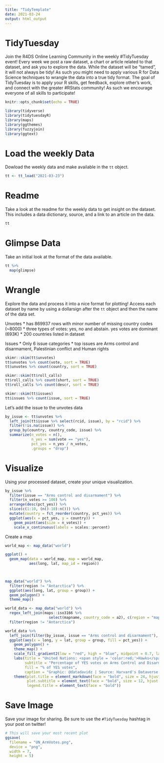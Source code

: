 ```yaml
---
title: "TidyTemplate"
date: 2021-03-24
output: html_output
---
```


# TidyTuesday

Join the R4DS Online Learning Community in the weekly #TidyTuesday event!
Every week we post a raw dataset, a chart or article related to that dataset, and ask you to explore the data.
While the dataset will be “tamed”, it will not always be tidy! As such you might need to apply various R for Data Science techniques to wrangle the data into a true tidy format.
The goal of TidyTuesday is to apply your R skills, get feedback, explore other’s work, and connect with the greater #RStats community!
As such we encourage everyone of all skills to participate!

```r

knitr::opts_chunk$set(echo = TRUE)

library(tidyverse)
library(tidytuesdayR)
library(maps)
library(ggthemes)
library(fuzzyjoin)
library(ggtext)
```

# Load the weekly Data

Dowload the weekly data and make available in the `tt` object.

```r

tt <- tt_load("2021-03-23")

```


# Readme

Take a look at the readme for the weekly data to get insight on the dataset.
This includes a data dictionary, source, and a link to an article on the data.

```r

tt

```


# Glimpse Data

Take an initial look at the format of the data available.

```r

tt %>% 
  map(glimpse)

```

# Wrangle

Explore the data and process it into a nice format for plotting! Access each dataset by name by using a dollarsign after the `tt` object and then the name of the data set.

Unvotes
* has 869937 rows with minor number of missing country codes (~8000)
* three types of votes: yes, no and abstain.  yes votes are dominant (693K)
* 200 countries listed in dataset

Issues
* Only 6 issue categories
* top issues are Arms control and disarmament, Palestinian conflict and Human rights

```r
skimr::skim(tt$unvotes)
tt$unvotes %>% count(vote, sort = TRUE)
tt$unvotes %>% count(country, sort = TRUE)

skimr::skim(tt$roll_calls)
tt$roll_calls %>% count(short, sort = TRUE)
tt$roll_calls %>% count(descr, sort = TRUE)

skimr::skim(tt$issues)
tt$issues %>% count(issue, sort = TRUE)
```

Let's add the issue to the unvotes data
```r
by_issue <- tt$unvotes %>%
  left_join(tt$issue %>% select(rcid, issue), by = "rcid") %>%
  filter(!is.na(issue)) %>%
  group_by(country, country_code, issue) %>%
  summarize(n_votes = n(),
            n_yes = sum(vote == "yes"),
            pct_yes = n_yes / n_votes,
            .groups = "drop")
```


# Visualize

Using your processed dataset, create your unique visualization.

```r
by_issue %>%
  filter(issue == "Arms control and disarmament") %>%
  filter(n_votes >= 100) %>%
  arrange(desc(pct_yes)) %>%
  slice(c(1:10, (n()-10):n())) %>%
  mutate(country = fct_reorder(country, pct_yes)) %>%
  ggplot(aes(x = pct_yes, y = country)) +
    geom_point(aes(size = n_votes)) +
    scale_x_continuous(labels = scales::percent)
```


Create a map
```r
world_map <- map_data("world")

ggplot() +
  geom_map(data = world_map, map = world_map,
           aes(long, lat, map_id = region))

  
```

```r
map_data("world") %>%
  filter(region != "Antarctica") %>%
  ggplot(aes(long, lat, group = group)) +
  geom_polygon() +
  theme_map()
```

```r
world_data <- map_data("world") %>%
  regex_left_join(maps::iso3166 %>% 
                    select(mapname, country_code = a2), c(region = "mapname")) %>%
  filter(region != "Antarctica")
```

```r
world_data %>%
  left_join(filter(by_issue, issue == "Arms control and disarmament"), by = "country_code") %>%
  ggplot(aes(x = long, y = lat, group = group, fill = pct_yes)) +
    geom_polygon() +
    theme_map() + 
    scale_fill_gradient2(low = "red", high = "blue", midpoint = 0.7, labels = scales::percent) +
    labs(title = "United Nations: <span style = 'color:red;'>Hawks</span> vs. <span style = 'color:purple;'>Doves</span>",
         subtitle = "Percentage of YES votes on Arms Control and Disarmament Issues",
         fill = "% of YES votes",
         caption = "Graphic: @datadavidz | Source: Harvard's Dataverse | #TidyTuesday") +
    theme(plot.title = element_markdown(face = "bold", size = 24, hjust = 0.5),
          plot.subtitle = element_text(face = "bold", size = 12, hjust = 0.5),
          legend.title = element_text(face = "bold"))
```


# Save Image

Save your image for sharing. Be sure to use the `#TidyTuesday` hashtag in your post on twitter! 

```r

# This will save your most recent plot
ggsave(
  filename = "UN_ArmVotes.png",
  device = "png",
  width = 7,
  height = 5)

```
